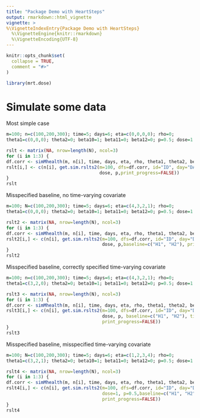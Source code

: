 ```yaml
---
title: "Package Demo with HeartSteps"
output: rmarkdown::html_vignette
vignette: >
%\VignetteIndexEntry{Package Demo with HeartSteps}
  %\VignetteEngine{knitr::rmarkdown}
  %\VignetteEncoding{UTF-8}
---
```


```r
knitr::opts_chunk$set(
  collapse = TRUE,
  comment = "#>"
)
```

```r
library(mrt.dose)
```

# Simulate some data

Most simple case

```r
m=100; n=c(100,200,300); time=5; days=6; eta=c(0,0,0,0); rho=0; 
theta1=c(0,0,0); theta2=0; beta10=1; beta11=0; beta12=0; p=0.5; dose=1

rslt <- matrix(NA, nrow=length(N), ncol=3)
for (i in 1:3) {
df.corr <- simMhealth(m, n[i], time, days, eta, rho, theta1, theta2, beta10, beta11, beta12, p)
rslt[i,] <- c(n[i], get.sim.rslts2(m=100, dfs=df.corr, id="ID", day="DAY", slot="SLOT", y="Y", trt="A",
                                   dose, p,print_progress=FALSE))
}
rslt
```

Misspecified baseline, no time-varying covariate

```r
m=100; N=c(100,200,300); time=5; days=6; eta=c(4,3,2,1); rho=0; 
theta1=c(0,0,0); theta2=0; beta10=1; beta11=0; beta12=0; p=0.5; dose=1

rslt2 <- matrix(NA, nrow=length(N), ncol=3)
for (i in 1:3) {
df.corr <- simMhealth(m, n[i], time, days, eta, rho, theta1, theta2, beta10, beta11, beta12, p)
rslt2[i,] <- c(n[i], get.sim.rslts2(m=100, dfs=df.corr, id="ID", day="DAY", slot="SLOT", y="Y", trt="A",
                                    dose, p,baseline=c("H1", "H2"), print_progress=FALSE))
}
rslt2
```

Misspecified baseline, correctly specified time-varying covariate

```r
m=100; n=c(100,200,300); time=5; days=6; eta=c(4,3,2,1); rho=0; 
theta1=c(3,2,0); theta2=0; beta10=1; beta11=0; beta12=0; p=0.5; dose=1

rslt3 <- matrix(NA, nrow=length(N), ncol=3)
for (i in 1:3) {
df.corr <- simMhealth(m, n[i], time, days, eta, rho, theta1, theta2, beta10, beta11, beta12, p)
rslt3[i,] <- c(n[i], get.sim.rslts2(m=100, dfs=df.corr, id="ID", day="DAY", slot="SLOT", y="Y", trt="A",
                                    dose, p, baseline=c("H1", "H2"), timevar=c("S1", "S2"),
                                    print_progress=FALSE))
}
rslt3
```

Misspecified baseline, misspecified time-varying covariate

```r
m=100; N=c(100,200,300); time=5; days=6; eta=c(1,2,3,4); rho=0; 
theta1=c(3,2,1); theta2=0; beta10=1; beta11=0; beta12=0; p=0.5; dose=1

rslt4 <- matrix(NA, nrow=length(N), ncol=3)
for (i in 1:3) {
df.corr <- simMhealth(m, n[i], time, days, eta, rho, theta1, theta2, beta10, beta11, beta12, p)
rslt4[i,] <- c(n[i], get.sim.rslts2(m=100, dfs=df.corr, id="ID", day="DAY", slot="SLOT", y="Y", trt="A",
                                    dose=1, p=0.5,baseline=c("H1", "H2"), timevar=c("S1", "S2"),
                                    print_progress=FALSE))
}
rslt4
```
